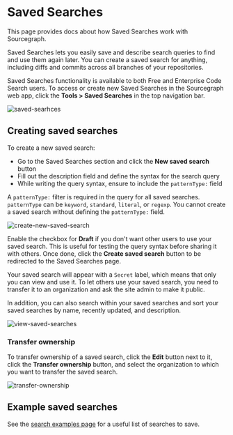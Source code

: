 # Saved Searches

<p className="subtitle">This page provides docs about how Saved Searches work with Sourcegraph.</p>

Saved Searches lets you easily save and describe search queries to find and use them again later. You can create a saved search for anything, including diffs and commits across all branches of your repositories.

Saved Searches functionality is available to both Free and Enterprise Code Search users. To access or create new Saved Searches in the Sourcegraph web app, click the **Tools > Saved Searches** in the top navigation bar.

![saved-searhces](https://storage.googleapis.com/sourcegraph-assets/Docs/saved-searches-0824.png)

## Creating saved searches

To create a new saved search:

- Go to the Saved Searches section and click the **New saved search** button
- Fill out the description field and define the syntax for the search query
- While writing the query syntax, ensure to include the `patternType:` field

A `patternType:` filter is required in the query for all saved searches. `patternType` can be `keyword`, `standard`, `literal`, or `regexp`. You cannot create a saved search without defining the `patternType:` field.

![create-new-saved-search](https://storage.googleapis.com/sourcegraph-assets/Docs/create-new-saved-search-0824.png)

Enable the checkbox for **Draft** if you don't want other users to use your saved search. This is useful for testing the query syntax before sharing it with others. Once done, click the **Create saved search** button to be redirected to the Saved Searches page.

Your saved search will appear with a `Secret` label, which means that only you can view and use it. To let others use your saved search, you need to transfer it to an organization and ask the site admin to make it public.

In addition, you can also search within your saved searches and sort your saved searches by name, recently updated, and description.

![view-saved-searches](https://storage.googleapis.com/sourcegraph-assets/Docs/view-saved-searches-0824.png)

### Transfer ownership

To transfer ownership of a saved search, click the **Edit** button next to it, click the **Transfer ownership** button, and select the organization to which you want to transfer the saved search.

![transfer-ownership](https://storage.googleapis.com/sourcegraph-assets/Docs/transfer-ownership-saved-search-0824.png)

## Example saved searches

See the [search examples page](/code-search/queries/examples) for a useful list of searches to save.
